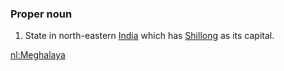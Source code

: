 ===Proper noun===
#State in north-eastern [[India]] which has [[Shillong]] as its capital.

[[nl:Meghalaya]]